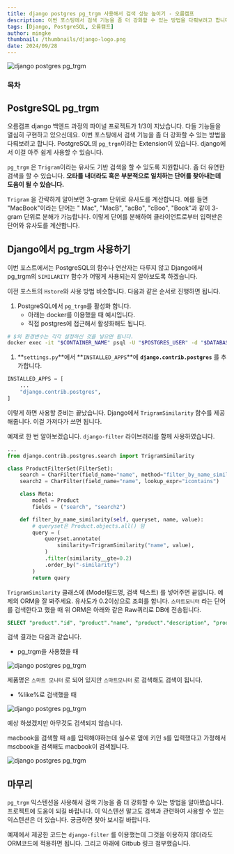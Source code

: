 ```yaml
---
title: django postgres pg_trgm 사용해서 검색 성능 높이기 - 오름캠프
description: 이번 포스팅에서 검색 기능을 좀 더 강화할 수 있는 방법을 다뤄보려고 합니다. PostgreSQL의 pg_trgm이라는 Extension이 있습니다. django에서 이걸 아주 쉽게 사용할 수 있습니다.
tags: [Django, PostgreSQL, 오름캠프]
author: mingke
thumbnail: /thumbnails/django-logo.png
date: 2024/09/28
---
```


<Image src="/thumbnails/django-logo.png" alt="django postgres pg_trgm" />

### 목차

## PostgreSQL pg_trgm

오름캠프 django 백엔드 과정의 파이널 프로젝트가 1/3이 지났습니다. 다들 기능들을 열심히 구현하고 있으신데요. 이번 포스팅에서 검색 기능을 좀 더 강화할 수 있는 방법을 다뤄보려고 합니다. PostgreSQL의 `pg_trgm`이라는 Extension이 있습니다. django에서 이걸 아주 쉽게 사용할 수 있습니다.

`pg_trgm` 은 `Trigram`이라는 유사도 기반 검색을 할 수 있도록 지원합니다. 좀 더 유연한 검색을 할 수 있습니다. **오타를 내더라도 혹은 부분적으로 일치하는 단어를 찾아내는데 도움이 될 수 있습니다.**

`Trigram` 을 간략하게 알아보면 3-gram 단위로 유사도를 계산합니다. 예를 들면 "MacBook"이라는 단어는 " Mac", "MacB", "acBo", "cBoo", "Book"과 같이 3-gram 단위로 분해가 가능합니다. 이렇게 단어를 분해하여 클라이언트로부터 입력받은 단어와 유사도를 계산합니다.

## Django에서 pg_trgm 사용하기

이번 포스트에서는 PostgreSQL의 함수나 연산자는 다루지 않고 Django에서 pg_trgm의 `SIMILARITY` 함수가 어떻게 사용되는지 알아보도록 하겠습니다.

이전 포스트의 `Hstore`와 사용 방법 비슷합니다. 다음과 같은 순서로 진행하면 됩니다.

1. PostgreSQL에서 `pg_trgm`를 활성화 합니다.
   - 아래는 docker를 이용했을 때 예시입니다.
   - 직접 postgres에 접근해서 활성화해도 됩니다.

```bash
# $의 환경변수는 각각 설정하신 것을 넣으면 됩니다.
docker exec -it "$CONTAINER_NAME" psql -U "$POSTGRES_USER" -d "$DATABASE_NAME" -c "CREATE EXTENSION IF NOT EXISTS pg_trgm;"
```

1. **`settings.py`**에서 **`INSTALLED_APPS`**에 **`django.contrib.postgres`** 를 추가합니다.

```python
INSTALLED_APPS = [
    ...
    "django.contrib.postgres",
]
```

이렇게 하면 사용할 준비는 끝났습니다. Django에서 `TrigramSimilarity` 함수를 제공해줍니다. 이걸 가져다가 쓰면 됩니다.

예제로 한 번 알아보겠습니다. `django-filter` 라이브러리를 함께 사용하였습니다.

```python
...
from django.contrib.postgres.search import TrigramSimilarity

class ProductFilterSet(FilterSet):
    search = CharFilter(field_name="name", method="filter_by_name_similarity")
    search2 = CharFilter(field_name="name", lookup_expr="icontains")

    class Meta:
        model = Product
        fields = ("search", "search2")

    def filter_by_name_similarity(self, queryset, name, value):
        # queryset은 Product.objects.all() 임
        query = (
            queryset.annotate(
                similarity=TrigramSimilarity("name", value),
            )
            .filter(similarity__gte=0.2)
            .order_by("-similarity")
        )
        return query

```

`TrigramSimilarity` 클래스에 (Model필드명, 검색 텍스트) 를 넣어주면 끝입니다. 예제의 ORM을 잘 봐주세요. 유사도가 0.2이상으로 조회를 합니다. `스마트모니터` 라는 단어를 검색한다고 했을 때 위 ORM은 아래와 같은 Raw쿼리로 DB에 전송됩니다.

```sql
SELECT "product"."id", "product"."name", "product"."description", "product"."price", "product"."stock", "product"."attributes", SIMILARITY("product"."name", 스마트모니터) AS "similarity" FROM "product" WHERE SIMILARITY("product"."name", 스마트모니터) >= 0.2 ORDER BY 7 DESC
```

검색 결과는 다음과 같습니다.

- pg_trgm을 사용했을 때

<Image
  src="/django-postgres-trgm/01.png"
  alt="django postgres pg_trgm"
  fullWidth={false}
  caption="유사도 기반 검색 결과"
/>

제품명은 `스마트 모니터` 로 되어 있지만 `스마트모니터` 로 검색해도 검색이 됩니다.

- %like%로 검색했을 때

<Image
  src="/django-postgres-trgm/02.png"
  alt="django postgres pg_trgm"
  fullWidth={false}
  caption="%like% 검색 결과"
/>

예상 하셨겠지만 아무것도 검색되지 않습니다.

macbook을 검색할 때 a를 입력해야하는데 실수로 옆에 키인 s를 입력했다고 가정해서 mscbook을 검색해도 macbook이 검색됩니다.

<Image
  src="/django-postgres-trgm/03.png"
  alt="django postgres pg_trgm"
  fullWidth={false}
  caption="mcsbook으로 오타냈을 때 검색 결과"
/>

## 마무리

`pg_trgm` 익스텐션을 사용해서 검색 기능을 좀 더 강화할 수 있는 방법을 알아봤습니다. 프로젝트에 도움이 되길 바랍니다. 이 익스텐션 말고도 검색과 관련하여 사용할 수 있는 익스텐션은 더 있습니다. 궁금하면 찾아 보시길 바랍니다.

예제에서 제공한 코드는 `django-filter` 를 이용했는데 그것을 이용하지 않더라도 ORM코드에 적용하면 됩니다. 그리고 아래에 Gitbub 링크 첨부했습니다.

<Link url="https://docs.djangoproject.com/en/5.1/ref/contrib/postgres/search/#trigram-similarity" />
<Link url="https://www.postgresql.org/docs/current/pgtrgm.html#PGTRGM-FUNCS-OPS" />

<Link url="https://github.com/Jungminchae/django-pytest-practice" />

<Link url="https://chaechae.life/blog/django-generatedfield" />
